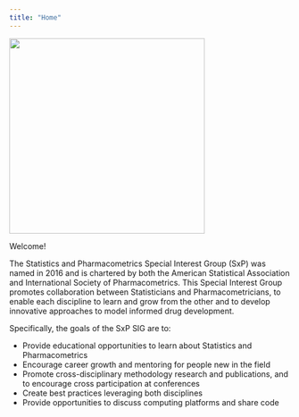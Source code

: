 ```yaml
---
title: "Home"
---
```


![](images/sxplogo.png){fig-align="center" width="350"}

Welcome!

The Statistics and Pharmacometrics Special Interest Group (SxP) was named in 2016 and is chartered by both the American Statistical Association and International Society of Pharmacometrics. This Special Interest Group promotes collaboration between Statisticians and Pharmacometricians, to enable each discipline to learn and grow from the other and to develop innovative approaches to model informed drug development.

Specifically, the goals of the SxP SIG are to:

-   Provide educational opportunities to learn about Statistics and Pharmacometrics
-   Encourage career growth and mentoring for people new in the field
-   Promote cross-disciplinary methodology research and publications, and to encourage cross participation at conferences
-   Create best practices leveraging both disciplines
-   Provide opportunities to discuss computing platforms and share code
